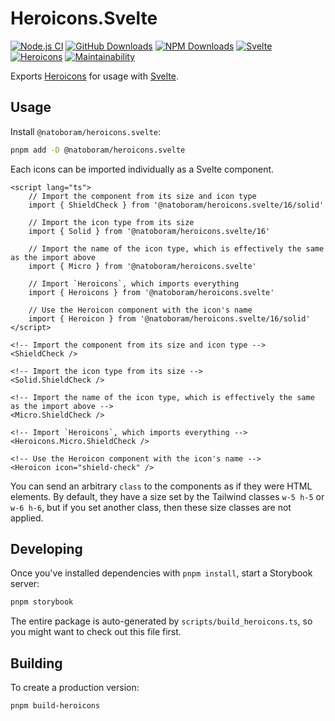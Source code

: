 
<Meta title="README" />

# Heroicons.Svelte

[![Node.js CI](https://github.com/NatoBoram/heroicons.svelte/actions/workflows/node.js.yaml/badge.svg)](https://github.com/NatoBoram/heroicons.svelte/actions/workflows/node.js.yaml) [![GitHub Downloads](https://img.shields.io/github/downloads/NatoBoram/heroicons.svelte/total?logo=github&color=0969da)](https://github.com/NatoBoram/heroicons.svelte/releases) [![NPM Downloads](https://img.shields.io/npm/dt/%40natoboram/heroicons.svelte?logo=npm&color=CB3837)](https://www.npmjs.com/package/@natoboram/heroicons.svelte) [![Svelte](https://img.shields.io/npm/dependency-version/@natoboram/heroicons.svelte/dev/svelte?color=FF3E00&logo=svelte)](https://github.com/sveltejs/svelte) [![Heroicons](https://img.shields.io/npm/dependency-version/@natoboram/heroicons.svelte/dev/heroicons?color=8B5CF6)](https://github.com/tailwindlabs/heroicons) [![Maintainability](https://api.codeclimate.com/v1/badges/bf55494aef500e1de365/maintainability)](https://codeclimate.com/github/NatoBoram/heroicons.svelte/maintainability)

Exports [Heroicons](https://github.com/tailwindlabs/heroicons) for usage with [Svelte](https://github.com/sveltejs/svelte).

## Usage

Install `@natoboram/heroicons.svelte`:

```bash
pnpm add -D @natoboram/heroicons.svelte
```

Each icons can be imported individually as a Svelte component.

```svelte
<script lang="ts">
	// Import the component from its size and icon type
	import { ShieldCheck } from '@natoboram/heroicons.svelte/16/solid'

	// Import the icon type from its size
	import { Solid } from '@natoboram/heroicons.svelte/16'

	// Import the name of the icon type, which is effectively the same as the import above
	import { Micro } from '@natoboram/heroicons.svelte'

	// Import `Heroicons`, which imports everything
	import { Heroicons } from '@natoboram/heroicons.svelte'

	// Use the Heroicon component with the icon's name
	import { Heroicon } from '@natoboram/heroicons.svelte/16/solid'
</script>

<!-- Import the component from its size and icon type -->
<ShieldCheck />

<!-- Import the icon type from its size -->
<Solid.ShieldCheck />

<!-- Import the name of the icon type, which is effectively the same as the import above -->
<Micro.ShieldCheck />

<!-- Import `Heroicons`, which imports everything -->
<Heroicons.Micro.ShieldCheck />

<!-- Use the Heroicon component with the icon's name -->
<Heroicon icon="shield-check" />
```

You can send an arbitrary `class` to the components as if they were HTML elements. By default, they have a size set by the Tailwind classes `w-5 h-5` or `w-6 h-6`, but if you set another class, then these size classes are not applied.

## Developing

Once you've installed dependencies with `pnpm install`, start a Storybook server:

```bash
pnpm storybook
```

The entire package is auto-generated by `scripts/build_heroicons.ts`, so you might want to check out this file first.

## Building

To create a production version:

```bash
pnpm build-heroicons
```
